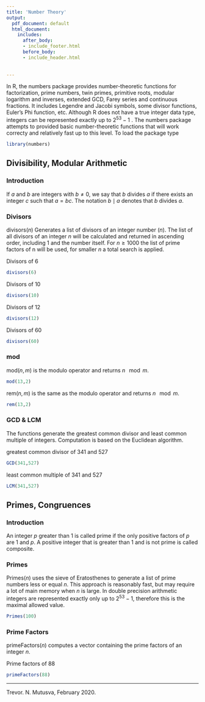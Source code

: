 ```yaml
---
title: 'Number Theory'
output:
  pdf_document: default
  html_document:
    includes:
      after_body:
      - include_footer.html
      before_body:
      - include_header.html
     
  
---
```

In R, the numbers package provides number-theoretic functions for factorization, prime numbers, twin primes, primitive roots, modular logarithm and inverses, extended GCD, Farey series and continuous fractions. It includes Legendre and Jacobi symbols, some divisor functions, Euler's Phi function, etc.
Although R does not have a true integer data type, integers can be represented exactly up to $2^{53}-1$ . The numbers package attempts to provided basic number-theoretic functions that will work correcty and relatively fast up to this level.
To load the package type
```r
library(numbers)
```

## **Divisibility, Modular Arithmetic** {.tabset .tabset-fade .tabset-pills}

### **Introduction**
If $a$ and $b$ are integers with $b\neq 0$, we say that $b$ divides $a$ if there exists an integer $c$ such that $a=bc$. The notation $b\mid a$ denotes that $b$ divides $a$.

### **Divisors**

divisors($n$) Generates a list of divisors of an integer number ($n$). The list of all divisors of an integer $n$ will be calculated and returned in ascending order, including 1 and the number itself. For $n\geq 1000$ the list of prime factors of n will be used, for smaller $n$ a total search is applied.

Divisors of 6
```r
divisors(6)
```

Divisors of 10
```r
divisors(10)
```

Divisors of 12
```r
divisors(12)
```

Divisors of 60
```r
divisors(60)
```

### **mod**

mod($n,\, m$) is the modulo operator and returns $n\, \mod m$.

```r
mod(13,2)
```

rem($n,\, m$) is the same as the modulo operator and returns $n\, \mod m$.

```r
rem(13,2)
```


### **GCD & LCM  **

The functions generate the greatest common divisor and least common multiple of integers. Computation is based on the Euclidean algorithm.

greatest common divisor of 341 and 527
```r
GCD(341,527)
```

least common multiple of 341 and 527
```r
LCM(341,527)
```


## **Primes, Congruences** {.tabset .tabset-fade .tabset-pills}

### **Introduction**

An integer $p$ greater than 1 is called prime if the only positive factors of $p$ are 1 and $p$. A positive integer that is greater than 1 and is not prime is called composite.

### **Primes**

Primes($n$) uses the sieve of Eratosthenes to generate a list of prime numbers less or equal $n$. This approach is reasonably fast, but may require a lot of main memory when $n$ is large. In double precision arithmetic integers are represented exactly only up to $2^{53} - 1$, therefore this is the maximal allowed value.

```r
Primes(100)
```


### **Prime Factors**

primeFactors($n$) computes a vector containing the prime factors of an integer $n$.

Prime factors of 88
```r
primeFactors(88)
```






***
Trevor. N. Mutusva, February 2020.


